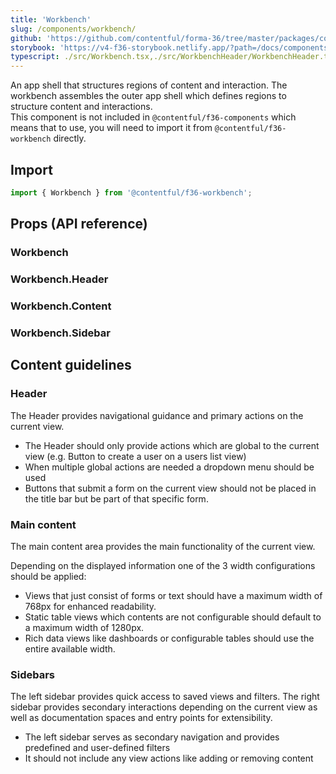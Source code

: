 ```yaml
---
title: 'Workbench'
slug: /components/workbench/
github: 'https://github.com/contentful/forma-36/tree/master/packages/components/workbench'
storybook: 'https://v4-f36-storybook.netlify.app/?path=/docs/components-workbench--basic'
typescript: ./src/Workbench.tsx,./src/WorkbenchHeader/WorkbenchHeader.tsx,./src/WorkbenchContent/WorkbenchContent.tsx,./src/WorkbenchSidebar/WorkbenchSidebar.tsx
---
```


An app shell that structures regions of content and interaction.
The workbench assembles the outer app shell which defines regions to structure content and interactions.  
This component is not included in `@contentful/f36-components`
which means that to use, you will need to import it from `@contentful/f36-workbench` directly.

## Import

```js static=true
import { Workbench } from '@contentful/f36-workbench';
```

## Props (API reference)

### Workbench

<PropsTable of="Workbench" />

### Workbench.Header

<PropsTable of="WorkbenchHeader" />

### Workbench.Content

<PropsTable of="WorkbenchContent" />

### Workbench.Sidebar

<PropsTable of="WorkbenchSidebar" />

## Content guidelines

### Header

The Header provides navigational guidance and primary actions on the current view.

- The Header should only provide actions which are global to the current view (e.g. Button to create a user on a users list view)
- When multiple global actions are needed a dropdown menu should be used
- Buttons that submit a form on the current view should not be placed in the title bar but be part of that specific form.

### Main content

The main content area provides the main functionality of the current view.

Depending on the displayed information one of the 3 width configurations should be applied:

- Views that just consist of forms or text should have a maximum width of 768px for enhanced readability.
- Static table views which contents are not configurable should default to a maximum width of 1280px.
- Rich data views like dashboards or configurable tables should use the entire available width.

### Sidebars

The left sidebar provides quick access to saved views and filters.
The right sidebar provides secondary interactions depending on the current view as well as documentation spaces and entry points for extensibility.

- The left sidebar serves as secondary navigation and provides predefined and user-defined filters
- It should not include any view actions like adding or removing content
